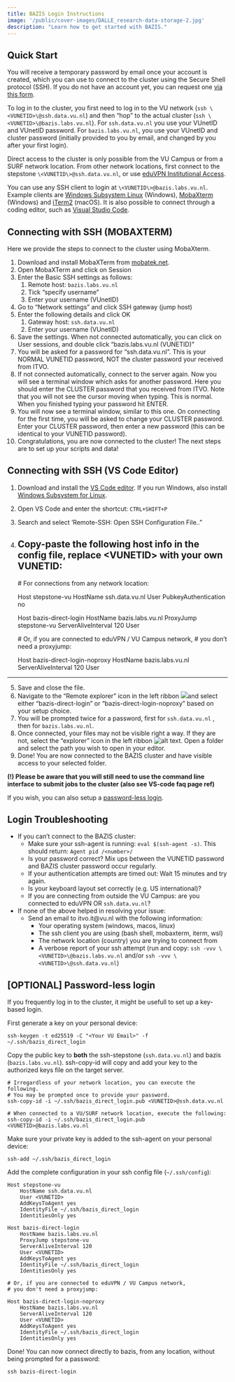 ```yaml
---
title: BAZIS Login Instructions
image: '/public/cover-images/DALLE_research-data-storage-2.jpg'
description: "Learn how to get started with BAZIS."
---
```



## Quick Start


You will receive a temporary password by email once your account is created, which you can use to connect to the cluster using the Secure Shell protocol (SSH). If you do not have an account yet, you can request one [via this form](https://services.vu.nl/esc?id=sc_cat_item&sys_id=83139c79473e8150bfa46d72e36d432e).  

To log in to the cluster, you first need to log in to the VU network (`ssh \<VUNETID>\@ssh.data.vu.nl`) and then “hop” to the actual cluster (`ssh \<VUNETID>\@bazis.labs.vu.nl`). For `ssh.data.vu.nl` you use your VUnetID and VUnetID password. For `bazis.labs.vu.nl`, you use your VUnetID and cluster password (initially provided to you by email, and changed by you after your first login). 

Direct access to the cluster is only possible from the VU Campus or from a SURF network location. From other network locations, first connect to the stepstone `\<VUNETID\>@ssh.data.vu.nl`, or use [eduVPN Institutional Access](https://www.eduvpn.org/client-apps/).

You can use any SSH client to login at `\<VUNETID\>@bazis.labs.vu.nl`. Example clients are [Windows Subsystem Linux](https://learn.microsoft.com/en-us/windows/wsl/) (Windows), [MobaXterm](https://mobaxterm.mobatek.net/) (Windows) and [iTerm2](https://iterm2.com/) (macOS). It is also possible to connect through a coding editor, such as [Visual Studio Code](https://code.visualstudio.com/).


## Connecting with SSH (MOBAXTERM)
Here we provide the steps to connect to the cluster using MobaXterm.

1. Download and install MobaXTerm from [mobatek.net](https://mobaxterm.mobatek.net/download.html).
2. Open MobaXTerm and click on Session
3. Enter the Basic SSH settings as follows:
   1. Remote host: `bazis.labs.vu.nl`
   2. Tick "specify username"
   3. Enter your username (VUnetID)
4. Go to “Network settings” and click SSH gateway (jump host)
5. Enter the following details and click OK
   1. Gateway host: `ssh.data.vu.nl`
   2. Enter your username (VUnetID)
6. Save the settings. When not connected automatically, you can click on User sessions, and double click "bazis.labs.vu.nl (VUNETID)"
7. You will be asked for a password for "ssh.data.vu.nl". This is your NORMAL VUNETID password, NOT the cluster password your received from ITVO.
8. If not connected automatically, connect to the server again. Now you will see a terminal window which asks for another password. Here you should enter the CLUSTER password that you received from ITVO. Note that you will not see the cursor moving when typing. This is normal. When you finished typing your password hit ENTER.
9. You will now see a terminal window, similar to this one. On connecting for the first time, you will be asked to change your CLUSTER password. Enter your CLUSTER password, then enter a new password (this can be identical to your VUNETID password).
10. Congratulations, you are now connected to the cluster! The next steps are to set up your scripts and data!


## Connecting with SSH (VS Code Editor)

1. Download and install the [VS Code editor](https://code.visualstudio.com/). If you run Windows, also install [Windows Subsystem for Linux](https://learn.microsoft.com/en-us/windows/wsl/).
2. Open VS Code and enter the shortcut: `CTRL+SHIFT+P`
3. Search and select 'Remote-SSH: Open SSH Configuration File.."
4. Copy-paste the following host info in the config file, replace \<VUNETID> with your own VUNETID:
---
    # For connections from any network location:
    
    Host stepstone-vu
        HostName ssh.data.vu.nl
        User <VUNETID>
        PubkeyAuthentication no

    Host bazis-direct-login
        HostName bazis.labs.vu.nl
        ProxyJump stepstone-vu
        ServerAliveInterval 120
        User <VUNETID>


    # Or, if you are connected to eduVPN / VU Campus network, 
    # you don't need a proxyjump:

    Host bazis-direct-login-noproxy
        HostName bazis.labs.vu.nl
        ServerAliveInterval 120
        User <VUNETID>

---
5. Save and close the file. 
6. Navigate to the "Remote explorer" icon in the left ribbon ![ ](image-2.png)and select either "bazis-direct-login" or "bazis-direct-login-noproxy" based on your setup choice.
7. You will be prompted twice for a password, first for `ssh.data.vu.nl` , then for `bazis.labs.vu.nl`.
8. Once connected, your files may not be visible right a way. If they are not, select the "explorer" icon in the left ribbon ![alt text](image-3.png). Open a folder and select the path you wish to open in your editor.
9. Done! You are now connected to the BAZIS cluster and have visible access to your selected folder. 
    
**(!) Please be aware that you will still need to use the command line interface to submit jobs to the cluster (also see VS-code faq page ref)**

If you wish, you can also setup a [password-less login](#[TIP]-Password-less-login).

## Login Troubleshooting

- If you can't connect to the BAZIS cluster:
  - Make sure your ssh-agent is running: `eval $(ssh-agent -s)`. This should return: `Agent pid /<number>/`
  - Is your password correct? Mix ups between the VUNETID password and BAZIS cluster password occur regularly. 
  - If your authentication attempts are timed out: Wait 15 minutes and try again.
  - Is your keyboard layout set correctly (e.g. US international)?
  - If you are connecting from outside the VU Campus: are you connected to eduVPN OR `ssh.data.vu.nl`?

- If none of the above helped in resolving your issue:
  - Send an email to itvo.it@vu.nl with the following information:
    - Your operating system (windows, macos, linux)
    - The ssh client you are using (bash shell, mobaxterm, iterm, wsl)
    - The network location (country) you are trying to connect from
    - A verbose report of your ssh attempt (run and copy:  `ssh -vvv \<VUNETID>\@bazis.labs.vu.nl` and/or `ssh -vvv \<VUNETID>\@ssh.data.vu.nl`)


## [OPTIONAL] Password-less login
If you frequently log in to the cluster, it might be usefull to set up a key-based login. 

First generate a key on your personal device:
    
    ssh-keygen -t ed25519 -C "<Your VU Email>" -f ~/.ssh/bazis_direct_login

Copy the public key to **both** the ssh-stepstone (`ssh.data.vu.nl`) and bazis (`bazis.labs.vu.nl`). ssh-copy-id will copy and add your key to the authorized keys file on the target server. 
    
    # Irregardless of your network location, you can execute the following. 
    # You may be prompted once to provide your password.
    ssh-copy-id -i ~/.ssh/bazis_direct_login.pub <VUNETID>@ssh.data.vu.nl

    # When connected to a VU/SURF network location, execute the following:
    ssh-copy-id -i ~/.ssh/bazis_direct_login.pub <VUNETID>@bazis.labs.vu.nl

Make sure your private key is added to the ssh-agent on your personal device:

    ssh-add ~/.ssh/bazis_direct_login

Add the complete configuration in your ssh config file (`~/.ssh/config`):
    
    Host stepstone-vu
        HostName ssh.data.vu.nl
        User <VUNETID>
        AddKeysToAgent yes
        IdentityFile ~/.ssh/bazis_direct_login
        IdentitiesOnly yes

    Host bazis-direct-login
        HostName bazis.labs.vu.nl
        ProxyJump stepstone-vu
        ServerAliveInterval 120
        User <VUNETID> 
        AddKeysToAgent yes
        IdentityFile ~/.ssh/bazis_direct_login
        IdentitiesOnly yes

    # Or, if you are connected to eduVPN / VU Campus network, 
    # you don't need a proxyjump:

    Host bazis-direct-login-noproxy
        HostName bazis.labs.vu.nl
        ServerAliveInterval 120
        User <VUNETID> 
        AddKeysToAgent yes
        IdentityFile ~/.ssh/bazis_direct_login
        IdentitiesOnly yes

Done! You can now connect directly to bazis, from any location, without being prompted for a password:

    ssh bazis-direct-login

